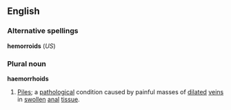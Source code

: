 ==English==
===Alternative spellings===
'''hemorroids''' (''US'')
{{wikipedia}}
===Plural noun===
'''haemorrhoids'''
#[[Piles]]; a [[pathological]] condition caused by painful masses of [[dilate]]d [[vein]]s in [[swollen]] [[anal]] [[tissue]].